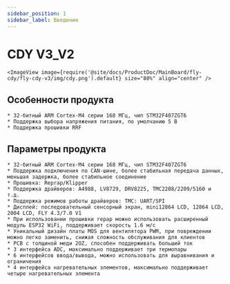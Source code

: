 ```yaml
---
sidebar_position: 1
sidebar_label: Введение
---
```



# CDY V3_V2

    <ImageView image={require('@site/docs/ProductDoc/MainBoard/fly-cdy/fly-cdy-v3/img/cdy.png').default} size="80%" align="center" />

## Особенности продукта

    * 32-битный ARM Cortex-M4 серии 168 МГц, чип STM32F407ZGT6
    * Поддержка выбора напряжения питания, по умолчанию 5 В
    * Поддержка прошивки RRF

## Параметры продукта

    * 32-битный ARM Cortex-M4 серии 168 МГц, чип STM32F407ZGT6
    * Поддержка подключения по CAN-шине, более стабильная передача данных, меньшая задержка, более стабильное соединение
    * Прошивка: Reprap/Klipper
    * Поддержка драйверов: A4988, LV8729, DRV8225, TMC2208/2209/5160 и т.д.
    * Поддержка режимов работы драйверов: TMC: UART/SPI
    * Дисплей: последовательный сенсорный экран, mini12864 LCD, 12864 LCD, 2004 LCD, FLY 4.3/7.0 V1
    * При использовании прошивки repap можно использовать расширенный модуль ESP32 WiFi, поддерживает скорость 1.6 м/с
    * Уникальный дизайн платы MOS для вентилятора PWM, при повреждении можно легко заменить, снижая сложность обслуживания для клиентов
    * PCB с толщиной меди 2OZ, способен поддерживать больший ток
    * 3 интерфейса ADC, максимально поддерживает три термопары
    * 6 интерфейсов ввода/вывода, можно использовать для выравнивания и ограничения
    * 4 интерфейса нагревательных элементов, максимально поддерживает четыре нагревательных элемента

